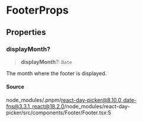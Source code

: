 # FooterProps

## Properties

<a id="displaymonth" name="displaymonth"></a>

### displayMonth?

> **displayMonth**?: `Date`

The month where the footer is displayed.

#### Source

node\_modules/.pnpm/react-day-picker@8.10.0\_date-fns@3.3.1\_react@18.2.0/node\_modules/react-day-picker/src/components/Footer/Footer.tsx:5

